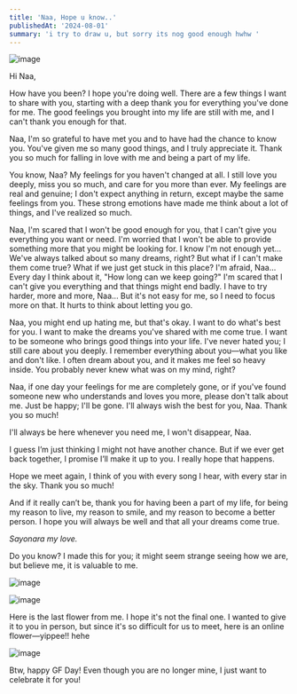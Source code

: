 ```yaml
---
title: 'Naa, Hope u know..'
publishedAt: '2024-08-01'
summary: 'i try to draw u, but sorry its nog good enough hwhw '
---
```

![image](https://i.ibb.co.com/1L11HTp/Naa-20240801010057.jpg)

Hi Naa,

How have you been? I hope you're doing well. There are a few things I want to share with you, starting with a deep thank you for everything you've done for me. The good feelings you brought into my life are still with me, and I can't thank you enough for that.

Naa, I'm so grateful to have met you and to have had the chance to know you. You've given me so many good things, and I truly appreciate it. Thank you so much for falling in love with me and being a part of my life.

You know, Naa? My feelings for you haven't changed at all. I still love you deeply, miss you so much, and care for you more than ever. My feelings are real and genuine; I don't expect anything in return, except maybe the same feelings from you. These strong emotions have made me think about a lot of things, and I've realized so much.

Naa, I'm scared that I won't be good enough for you, that I can't give you everything you want or need. I'm worried that I won't be able to provide something more that you might be looking for. I know I'm not enough yet... We've always talked about so many dreams, right? But what if I can't make them come true? What if we just get stuck in this place? I'm afraid, Naa... Every day I think about it, "How long can we keep going?" I'm scared that I can't give you everything and that things might end badly. I have to try harder, more and more, Naa... But it's not easy for me, so I need to focus more on that. It hurts to think about letting you go.

Naa, you might end up hating me, but that's okay. I want to do what's best for you. I want to make the dreams you've shared with me come true. I want to be someone who brings good things into your life. I've never hated you; I still care about you deeply. I remember everything about you—what you like and don't like. I often dream about you, and it makes me feel so heavy inside. You probably never knew what was on my mind, right?

Naa, if one day your feelings for me are completely gone, or if you've found someone new who understands and loves you more, please don't talk about me. Just be happy; I'll be gone. I'll always wish the best for you, Naa. Thank you so much!

I'll always be here whenever you need me, I won't disappear, Naa.

I guess I’m just thinking I might not have another chance. But if we ever get back together, I promise I’ll make it up to you. I really hope that happens.

Hope we meet again, I think of you with every song I hear, with every star in the sky. Thank you so much! 

And if it really can’t be, thank you for having been a part of my life, for being my reason to live, my reason to smile, and my reason to become a better person. I hope you will always be well and that all your dreams come true.

*Sayonara my love.*

Do you know? I made this for you; it might seem strange seeing how we are, but believe me, it is valuable to me.

![image](https://i.ibb.co.com/D7dndbr/Personal-Photos-Photo-Card-in-Peach-White-Collage-Style.jpg)

![image](https://i.ibb.co.com/wddxvVF/Personal-Photos-Photo-Card-in-Peach-White-Collage-Style-1.jpg)


Here is the last flower from me. I hope it's not the final one. I wanted to give it to you in person, but since it's so difficult for us to meet, here is an online flower—yippee!! hehe

![image](https://i.ibb.co.com/fnH6rHr/Roses.png)


Btw, happy GF Day! Even though you are no longer mine, I just want to celebrate it for you!


